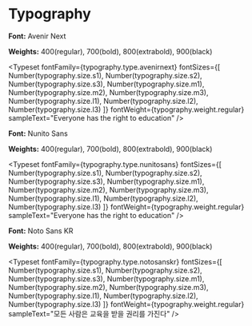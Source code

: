 
<Meta title=".Design/Typography" />

<!-- DO NOT REMOVE THIS COMMENT -->

# Typography

**Font:** Avenir Next

**Weights:** 400(regular), 700(bold), 800(extrabold), 900(black)

<Typeset
  fontFamily={typography.type.avenirnext}
  fontSizes={[
    Number(typography.size.s1),
    Number(typography.size.s2),
    Number(typography.size.s3),
    Number(typography.size.m1),
    Number(typography.size.m2),
    Number(typography.size.m3),
    Number(typography.size.l1),
    Number(typography.size.l2),
    Number(typography.size.l3)
  ]}
  fontWeight={typography.weight.regular}
  sampleText="Everyone has the right to education"
/>

**Font:** Nunito Sans

**Weights:** 400(regular), 700(bold), 800(extrabold), 900(black)

<Typeset
  fontFamily={typography.type.nunitosans}
  fontSizes={[
    Number(typography.size.s1),
    Number(typography.size.s2),
    Number(typography.size.s3),
    Number(typography.size.m1),
    Number(typography.size.m2),
    Number(typography.size.m3),
    Number(typography.size.l1),
    Number(typography.size.l2),
    Number(typography.size.l3)
  ]}
  fontWeight={typography.weight.regular}
  sampleText="Everyone has the right to education"
/>

**Font:** Noto Sans KR

**Weights:** 400(regular), 700(bold), 800(extrabold), 900(black)

<Typeset
  fontFamily={typography.type.notosanskr}
  fontSizes={[
    Number(typography.size.s1),
    Number(typography.size.s2),
    Number(typography.size.s3),
    Number(typography.size.m1),
    Number(typography.size.m2),
    Number(typography.size.m3),
    Number(typography.size.l1),
    Number(typography.size.l2),
    Number(typography.size.l3)
  ]}
  fontWeight={typography.weight.regular}
  sampleText="모든 사람은 교육을 받을 권리를 가진다"
/>
